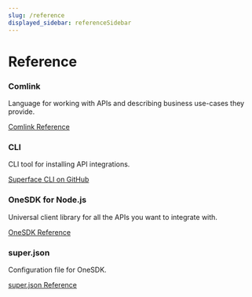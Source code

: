 ```yaml
---
slug: /reference
displayed_sidebar: referenceSidebar
---
```


# Reference

<div class="row padding-bottom--lg">
  <div class="col col--6">
    <div class="card shadow">
      <div class="card__body">
        <h3>Comlink</h3>
        <p>
          Language for working with APIs and describing business use-cases they provide.
        </p>
      </div>
      <div class="card__footer">
        <a href="/docs/comlink" class="button button--primary button--block">Comlink Reference</a>
      </div>
    </div>
  </div>

  <div class="col col--6">
    <div class="card shadow">
      <div class="card__body">
        <h3>CLI</h3>
        <p>
          CLI tool for installing API integrations.
        </p>
      </div>
      <div class="card__footer">
        <a href="https://github.com/superfaceai/cli" class="button button--primary button--block">Superface CLI on GitHub</a>
      </div>
    </div>
  </div>
</div>

<div class="row padding-bottom--lg">
  <div class="col col--6">
    <div class="card shadow">
      <div class="card__body">
        <h3>OneSDK for Node.js</h3>
        <p>
          Universal client library for all the APIs you want to integrate with.
        </p>
      </div>
      <div class="card__footer">
        <a href="/docs/reference/one-sdk" class="button button--primary button--block">OneSDK Reference</a>
      </div>
    </div>
  </div>

  <div class="col col--6">
    <div class="card shadow">
      <div class="card__body">
        <h3>super.json</h3>
        <p>
          Configuration file for OneSDK.
        </p>
      </div>
      <div class="card__footer">
        <a href="/docs/reference/superjson" class="button button--primary button--block">super.json Reference</a>
      </div>
    </div>
  </div>
</div>

